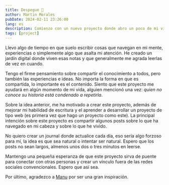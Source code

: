 ```yaml
---
title: Despegue 🚀
author: Martin Morales
pubDate: 2024-02-11 23:26:00
lang: es
description: Comienzo con un nuevo proyecto donde abro un poco de mi vida al mundo.
tags: [project]
---
```


Llevo algo de tiempo en que suelo escribir cosas que navegan en mi mente, experiencias o simplemente algo que asalta mi atención. He creado un jardín digital donde viven esas notas y que generalmente me agrada leerlas de vez en cuando.

Tengo el firme pensamiento sobre compartir el conocimiento a todos, pero también las experiencias e ideas. No importa la forma en que es compartida, lo importante es el contenido. Siento que este proyecto me ayudará en algún momento de mi vida, alguien mencionó una vez: _quien no conoce su historia está condenado a repetirla_.

Sobre la idea anterior, me ha motivado a crear este proyecto, además de mejorar mi habilidad de escritura y el aprender a desarrollar un proyecto de tipo web (es primera vez que hago un proyecto como este). La principal intención sobre este proyecto es compartir algunos posts sobre lo que ha navegado en mi cabeza y sobre lo que he vivido.

No quiero crear un journal donde actualice cada día, eso sería algo forzoso para mí, la idea es que sea natural o intentar ser natural. Espero que los posts no sean largos, almenos unos dos o tres minutos en leerse.

Mantengo una pequeña esperanza de que este proyecto sirva de puente para conectar con otras personas y crear un vínculo fuera de las redes sociales convencionales. Espero que así sea.


Por último, agradezco a [Manu](https://manuelmoreale.com) por ser una gran inspiración.
		